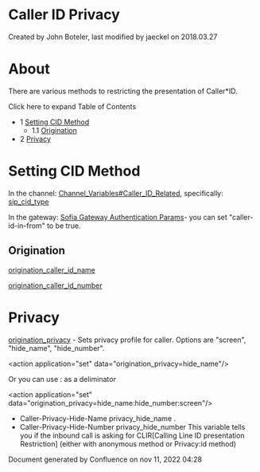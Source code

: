 
# Caller ID Privacy 

 Created by  John Boteler, last modified by  jaeckel on 2018.03.27

# About

There are various methods to restricting the presentation of Caller\*ID.

Click here to expand Table of Contents

* 1 [Setting CID Method](#setting-cid-method)  
   * 1.1 [Origination](#origination)
* 2 [Privacy](#privacy)

# Setting CID Method

In the channel: [Channel\_Variables#Caller\_ID\_Related](https://wiki.freeswitch.org/wiki/Channel%5FVariables#Caller%5FID%5FRelated "Channel Variables"), specifically: [sip\_cid\_type](../../Channel-Variables-Catalog/sip_cid_type_16352846.mdx#sip_cid_type)

In the gateway: [Sofia Gateway Authentication Params](../Configuration/Sofia-SIP-Stack/Sofia-Gateway-Authentication-Params_7143510.mdx#about)\- you can set "caller-id-in-from" to be true.

## Origination

[origination\_caller\_id\_name](../../Channel-Variables-Catalog/origination_caller_id_name_16353317.mdx#origination_caller_id_name)

[origination\_caller\_id\_number](../../Channel-Variables-Catalog/origination_caller_id_number_16353320.mdx#origination_caller_id_number)

# Privacy

[origination\_privacy](../../Channel-Variables-Catalog/origination_privacy_16353327.mdx#origination_privacy) \- Sets privacy profile for caller. Options are "screen", "hide\_name", "hide\_number".

&lt;action application="set" data="origination_privacy=hide_name"/>

Or you can use : as a deliminator

&lt;action application="set" data="origination_privacy=hide_name:hide_number:screen"/>

* Caller-Privacy-Hide-Name privacy\_hide\_name .
* Caller-Privacy-Hide-Number privacy\_hide\_number This variable tells you if the inbound call is asking for CLIR\[Calling Line ID presentation Restriction\] (either with anonymous method or Privacy:id method)

Document generated by Confluence on nov 11, 2022 04:28

